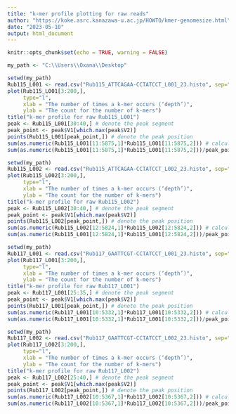 ---
title: "k-mer profile plotting for raw reads"
author: "https://koke.asrc.kanazawa-u.ac.jp/HOWTO/kmer-genomesize.html"
date: "2023-05-10"
output: html_document
---

```{r setup, include=FALSE}
knitr::opts_chunk$set(echo = TRUE, warning = FALSE)
```

```{r}
my_path <- "C:\\Users\\Oxana\\Desktop"
```


```{r message=FALSE, warning=FALSE}
setwd(my_path)
Rub115_L001 <- read.csv("Rub115_ATTCAGAA-CCTATCCT_L001_23.histo", sep=" ", header = F)
plot(Rub115_L001[3:200,],
     type="l",
     xlab = "The number of times a k-mer occurs (‘depth’)", 
     ylab = "The count for the number of k-mers")
title("k-mer profile for raw Rub115_L001")
peak <- Rub115_L001[30:40,] # denote the peak segment
peak_point <- peak$V1[which.max(peak$V2)]
points(Rub115_L001[peak_point,]) # denote the peak position
sum(as.numeric(Rub115_L001[11:5875,1]*Rub115_L001[11:5875,2])) # calculating the total number of k-mer in the distribution
sum(as.numeric(Rub115_L001[11:5875,1]*Rub115_L001[11:5875,2]))/peak_point # calculating the genome size
```

```{r message=FALSE, warning=FALSE}
setwd(my_path)
Rub115_L002 <- read.csv("Rub115_ATTCAGAA-CCTATCCT_L002_23.histo", sep=" ", header = F)
plot(Rub115_L002[3:200,],
     type="l",
     xlab = "The number of times a k-mer occurs (‘depth’)", 
     ylab = "The count for the number of k-mers")
title("k-mer profile for raw Rub115_L002")
peak <- Rub115_L002[30:40,] # denote the peak segment
peak_point <- peak$V1[which.max(peak$V2)]
points(Rub115_L002[peak_point,]) # denote the peak position
sum(as.numeric(Rub115_L002[12:5824,1]*Rub115_L002[12:5824,2])) # calculating the total number of k-mer in the distribution
sum(as.numeric(Rub115_L001[12:5824,1]*Rub115_L001[12:5824,2]))/peak_point # calculating the genome size
```
```{r message=FALSE, warning=FALSE}
setwd(my_path)
Rub117_L001 <- read.csv("Rub117_GAATTCGT-CCTATCCT_L001_23.histo", sep=" ", header = F)
plot(Rub117_L001[3:200,],
     type="l",
     xlab = "The number of times a k-mer occurs (‘depth’)", 
     ylab = "The count for the number of k-mers")
title("k-mer profile for raw Rub117_L001")
peak <- Rub117_L001[25:35,] # denote the peak segment
peak_point <- peak$V1[which.max(peak$V2)]
points(Rub117_L001[peak_point,]) # denote the peak position
sum(as.numeric(Rub117_L001[10:5332,1]*Rub117_L001[10:5332,2])) # calculating the total number of k-mer in the distribution
sum(as.numeric(Rub117_L001[10:5332,1]*Rub117_L001[10:5332,2]))/peak_point # calculating the genome size
```

```{r message=FALSE, warning=FALSE}
setwd(my_path)
Rub117_L002 <- read.csv("Rub117_GAATTCGT-CCTATCCT_L002_23.histo", sep=" ", header = F)
plot(Rub117_L002[3:200,],
     type="l",
     xlab = "The number of times a k-mer occurs (‘depth’)", 
     ylab = "The count for the number of k-mers")
title("k-mer profile for raw Rub117_L002")
peak <- Rub117_L002[25:40,] # denote the peak segment
peak_point <- peak$V1[which.max(peak$V2)]
points(Rub117_L002[peak_point,]) # denote the peak position
sum(as.numeric(Rub117_L002[10:5367,1]*Rub117_L002[10:5367,2])) # calculating the total number of k-mer in the distribution
sum(as.numeric(Rub117_L002[10:5367,1]*Rub117_L002[10:5367,2]))/peak_point # calculating the genome size
```



